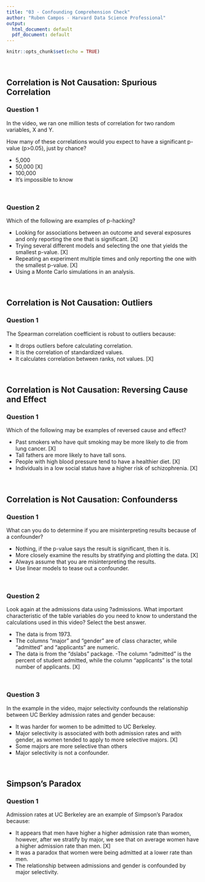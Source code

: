 ```yaml
---
title: "03 - Confounding Comprehension Check"
author: "Ruben Campos - Harvard Data Science Professional"
output:
  html_document: default
  pdf_document: default
---
```


```r
knitr::opts_chunk$set(echo = TRUE)
```

<br/>

## **Correlation is Not Causation: Spurious Correlation**
### **Question 1**
In the video, we ran one million tests of correlation for two random variables, X and Y.

How many of these correlations would you expect to have a significant p-value (p>0.05), just by chance?

- 5,000
- 50,000 [X]
- 100,000
- It’s impossible to know

<br/>

### **Question 2**

Which of the following are examples of p-hacking?

- Looking for associations between an outcome and several exposures and only reporting the one that is significant. [X]
- Trying several different models and selecting the one that yields the smallest p-value. [X]
- Repeating an experiment multiple times and only reporting the one with the smallest p-value. [X]
- Using a Monte Carlo simulations in an analysis.

<br/>

## **Correlation is Not Causation: Outliers**
### **Question 1**

The Spearman correlation coefficient is robust to outliers because:

- It drops outliers before calculating correlation.
- It is the correlation of standardized values.
- It calculates correlation between ranks, not values. [X]

<br/>

## **Correlation is Not Causation: Reversing Cause and Effect**
### **Question 1**

Which of the following may be examples of reversed cause and effect?

- Past smokers who have quit smoking may be more likely to die from lung cancer. [X]
- Tall fathers are more likely to have tall sons.
- People with high blood pressure tend to have a healthier diet. [X]
- Individuals in a low social status have a higher risk of schizophrenia. [X]

<br/>

## **Correlation is Not Causation: Confounderss**
### **Question 1**

What can you do to determine if you are misinterpreting results because of a confounder?


- Nothing, if the p-value says the result is significant, then it is.
- More closely examine the results by stratifying and plotting the data. [X]
- Always assume that you are misinterpreting the results.
- Use linear models to tease out a confounder.

<br/>

### **Question 2**

Look again at the admissions data using ?admissions. What important characteristic of the table variables do you need to know to understand the calculations used in this video? Select the best answer.

- The data is from 1973.
- The columns “major” and “gender” are of class character, while “admitted” and “applicants” are numeric.
- The data is from the “dslabs” package.
-The column “admitted” is the percent of student admitted, while the column “applicants” is the total number of applicants. [X]

<br/>

### **Question 3**

In the example in the video, major selectivity confounds the relationship between UC Berkley admission rates and gender because:

- It was harder for women to be admitted to UC Berkeley.
- Major selectivity is associated with both admission rates and with gender, as women tended to apply to more selective majors. [X]
- Some majors are more selective than others
- Major selectivity is not a confounder.

<br/>

## **Simpson's Paradox**
### **Question 1**
Admission rates at UC Berkeley are an example of Simpson’s Paradox because:

- It appears that men have higher a higher admission rate than women, however, after we stratify by major, we see that on average women have a higher admission rate than men. [X]
- It was a paradox that women were being admitted at a lower rate than men.
- The relationship between admissions and gender is confounded by major selectivity.
